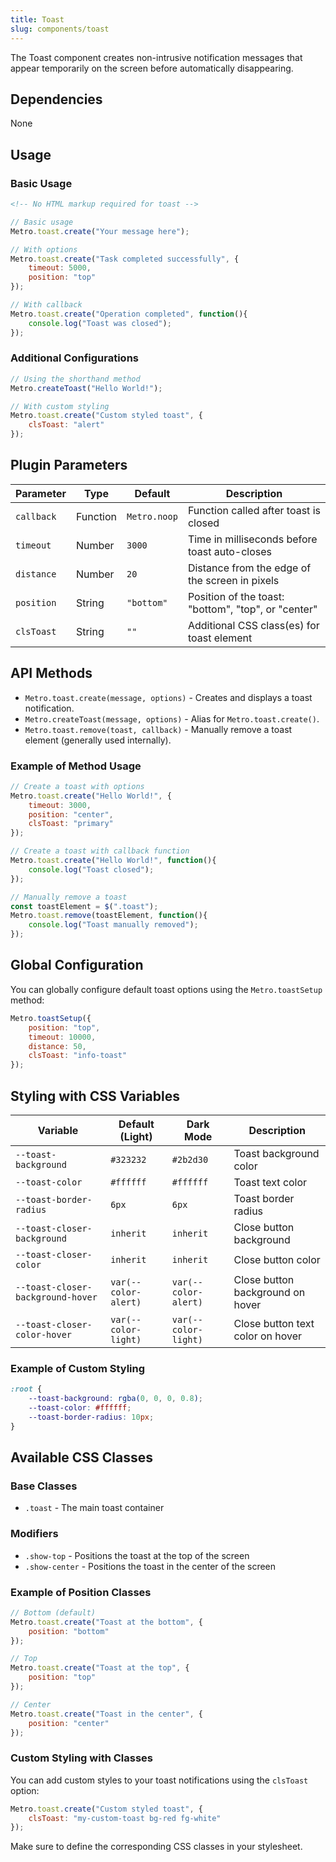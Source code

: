 ```yaml
---
title: Toast
slug: components/toast
---
```


The Toast component creates non-intrusive notification messages that appear temporarily on the screen before automatically disappearing.

## Dependencies

None

## Usage

### Basic Usage

```html
<!-- No HTML markup required for toast -->
```

```javascript
// Basic usage
Metro.toast.create("Your message here");

// With options
Metro.toast.create("Task completed successfully", {
    timeout: 5000,
    position: "top"
});

// With callback
Metro.toast.create("Operation completed", function(){
    console.log("Toast was closed");
});
```

### Additional Configurations

```javascript
// Using the shorthand method
Metro.createToast("Hello World!");

// With custom styling
Metro.toast.create("Custom styled toast", {
    clsToast: "alert"
});
```

## Plugin Parameters

| Parameter | Type | Default | Description |
| --------- | ---- | ------- | ----------- |
| `callback` | Function | `Metro.noop` | Function called after toast is closed |
| `timeout` | Number | `3000` | Time in milliseconds before toast auto-closes |
| `distance` | Number | `20` | Distance from the edge of the screen in pixels |
| `position` | String | `"bottom"` | Position of the toast: "bottom", "top", or "center" |
| `clsToast` | String | `""` | Additional CSS class(es) for toast element |

## API Methods

+ `Metro.toast.create(message, options)` - Creates and displays a toast notification.
+ `Metro.createToast(message, options)` - Alias for `Metro.toast.create()`.
+ `Metro.toast.remove(toast, callback)` - Manually remove a toast element (generally used internally).

### Example of Method Usage

```javascript
// Create a toast with options
Metro.toast.create("Hello World!", {
    timeout: 3000,
    position: "center",
    clsToast: "primary"
});

// Create a toast with callback function
Metro.toast.create("Hello World!", function(){
    console.log("Toast closed");
});

// Manually remove a toast
const toastElement = $(".toast");
Metro.toast.remove(toastElement, function(){
    console.log("Toast manually removed");
});
```

## Global Configuration

You can globally configure default toast options using the `Metro.toastSetup` method:

```javascript
Metro.toastSetup({
    position: "top",
    timeout: 10000,
    distance: 50,
    clsToast: "info-toast"
});
```

## Styling with CSS Variables

| Variable | Default (Light) | Dark Mode | Description |
| -------- | --------------- | --------- | ----------- |
| `--toast-background` | `#323232` | `#2b2d30` | Toast background color |
| `--toast-color` | `#ffffff` | `#ffffff` | Toast text color |
| `--toast-border-radius` | `6px` | `6px` | Toast border radius |
| `--toast-closer-background` | `inherit` | `inherit` | Close button background |
| `--toast-closer-color` | `inherit` | `inherit` | Close button color |
| `--toast-closer-background-hover` | `var(--color-alert)` | `var(--color-alert)` | Close button background on hover |
| `--toast-closer-color-hover` | `var(--color-light)` | `var(--color-light)` | Close button text color on hover |

### Example of Custom Styling

```css
:root {
    --toast-background: rgba(0, 0, 0, 0.8);
    --toast-color: #ffffff;
    --toast-border-radius: 10px;
}
```

## Available CSS Classes

### Base Classes
- `.toast` - The main toast container

### Modifiers
- `.show-top` - Positions the toast at the top of the screen
- `.show-center` - Positions the toast in the center of the screen

### Example of Position Classes

```javascript
// Bottom (default)
Metro.toast.create("Toast at the bottom", {
    position: "bottom"
});

// Top
Metro.toast.create("Toast at the top", {
    position: "top"
});

// Center
Metro.toast.create("Toast in the center", {
    position: "center"
});
```

### Custom Styling with Classes

You can add custom styles to your toast notifications using the `clsToast` option:

```javascript
Metro.toast.create("Custom styled toast", {
    clsToast: "my-custom-toast bg-red fg-white"
});
```

Make sure to define the corresponding CSS classes in your stylesheet.